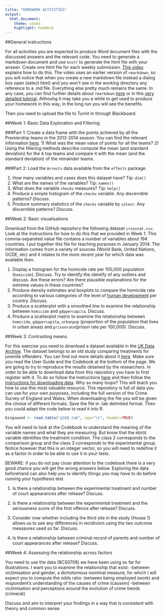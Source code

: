 ```yaml
---
title: "HOMEWORK ACTIVITIES"
output: 
  html_document:
    theme: cosmo
    highlight: haddock
---
```


##General instructions

For all activities you are expected to produce Word document files with the discussed answers and the relevant code. You need to generate a markdown document and use `knitr` to generate the html file with your answer. Create one html file for each weekly submission. [This video](https://www.youtube.com/watch?v=-apyD5f9nwg) explains how to do this. The video uses an earlier version of `rmarkdown`, so you will notice that when you create a new markdown file instead a dialog box open (select html) and you won't see in the working directory any reference to a .md file. Everything else pretty much remains the same. In any case, you can find further details about `rmarkdown` [here](http://rmarkdown.rstudio.com/) or in this [very detailed tutorial](http://galahad.well.ox.ac.uk/repro/?utm_content=bufferc4efb&utm_medium=social&utm_source=twitter.com&utm_campaign=buffer). Althouhg it may take you a while to get used to produce your homework in this way, in the long run you will see the benefits.

Then you need to upload the file to Turnit In through Blackboard.

##Week 1: Basic Data Exploration and Filtering

###Part 1:
Create a data frame with the points achieved by all the Premiership teams in the 2013-2014 season. You can find the relevant information [here](http://en.wikipedia.org/wiki/2013%E2%80%9314_Premier_League).
1) What was the mean value of points for all the teams?
2) Using the filtering methods describe compute the mean (and standard deviation) for the 4 top teams and compare it with the mean (and the standard deviation) of the remainder teams.

###Part 2:
Load the `Arrests` data available from the `effects` package.

1) How many variables and cases does this dataset have? Tip: `dim()`
2) What are the names of the variables? Tip: `names()`
3) What does the variable `checks` measures? Tip: `help()`
4) Produce a simple histogram of the `checks` variable. Any discernible patterns? *Discuss*.
5) Produce summary statistics of the `checks` variable by `colour`. Any discernible patterns? *Discuss*.

##Week 2: Basic visualisations

Download from the GitHub repository the following dataset `crossnat.csv`. Look at the instructions for how to do this that we provided in Week 1. This comma-separated value file contains a number of variables about 194 countries. I put together this file for teaching purposes in January 2014. The information comes from a variety of sources (World Bank, United Nations, OCDE, etc) and it relates to the more recent year for which data was available then.

1) Display a histogram for the homicide rate per 100,000 population (`homicide`). Discuss. Try to identify the identify of any outliers and discuss. Are these errors? Are there plausible explanations for the extreme values in these countries? 
2) Produce density estimates and boxplots to compare the homicide rate according to various categories of the level of [human development](http://hdr.undp.org/en/content/human-development-index-hdi) per country. Discuss. 
3) Produce a scatterplot with a smoothed line to examine the relationship between `homicide` and `gdppercapita`. Discuss. 
4) Produce a scatterplot matrix to examine the relationship between `homicide`, `gdppercapita`, `urbanpop` (proportion of the population that lives in urban areas) and `prisonrate`(prison rate per 100,000). Discuss. 

##Week 3: Contrasting means.

For this exercise you need to download a dataset available in the [UK Data Archive](http://www.data-archive.ac.uk/). The dataset belongs to an old study comparing treatments for juvenile offenders. You can find out more details about it [here](http://discover.ukdataservice.ac.uk/catalogue/?sn=3168&type=Data%20catalogue). Make sure you read the User Guide and the Codebook at the bottom of the page. We are going to try to reproduce the results obtained by the researchers. In order to be able to download data from this repository you have to first register with it. To do so follow the instructions [here](http://ukdataservice.ac.uk/get-data/how-to-access/registration.aspx) and then follow the [instructions for downloading data](http://ukdataservice.ac.uk/get-data/how-to-access/downloadorder.aspx). Why so many loops? This will teach you how to use this most valuable resource. This repository is full of data you can use for your own purposes, including the full version of the Crime Survey of England and Wales. When downloading the file you will be given the choise of different formats. Save the file in .tab delimited format. Then you could adapt the code below to read it into R.

```r
Kingswood <- read.table("g168.tab", sep="\t", header=TRUE)

```

You will need to look at the Codebook to understand the meaning of the variable names and what they are measuring. But know that the `HOUSE` variable identifies the treatment condition. The class 2 corresponds to the comparison group and the class 3 corresponds to the experimental group. Notice however that this is an integer vector, so you will need to redefine it as a factor in order to be able to use it in your tests.

BEWARE: if you do not pay close attention to the codebook there is a very good chance you will get the wrong answers below. Exploring the data beforehand can also help you to identify things you may have to do before running your hypothesis test.

1. Is there a relationship between the experimental treatment and number of court appearances after release? Discuss.

2. Is there a relationship between the experimental treatment and the seriousness score of the first offence after release? Discuss.

3. Consider now whether including the third site in the study (House 1) allows us to see any differences in recidivism using the two outcome measaures used so far. Discuss.

4. Is there a relationship between criminal record of parents and number of court appearances after release? Discuss.


##Week 4: Assessing the relationship across factors

You need to use the data (BCS0708) we have been using so far for illustrations. I want you to examine the relationship that exist:
-between victimisation and gender, a dichotomous nomimal measure, for which I will expect you to compute the odds ratio
-between being employed (work) and respondent’s understanding of the causes of crime (causem)
-between victimisation and perceptions around the evolution of crime trends (crimerat)

Discuss and aim to interpret your findings in a way that is consistent with theory and common sense.




